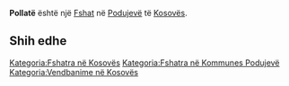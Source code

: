 {{Fshat në Kosovës
 | Emri                = Pollatë
| sqi_N_name = Pollatë
| sqi_N_FULL_NAME_RO = Pollatë
| sqi_N_FULL_NAME_ND_RO = Pollate
| sqi_N_SORT_NAME_RG = POLLATE
| sqi_N_FULL_NAME_RG = Pollatë
| sqi_N_FULL_NAME_ND_RG = Pollate
| sqi_V_name = Pollata
| sqi_V_FULL_NAME_RO = Pollata Pollat
| sqi_V_FULL_NAME_ND_RO = Pollata Pollat
| sqi_V_SORT_NAME_RG = POLLATA POLLAT
| sqi_V_FULL_NAME_RG = Pollata Pollat
| sqi_V_FULL_NAME_ND_RG = Pollata Pollat
| srp_N_name = Palatna
| srp_N_FULL_NAME_RO = Palatna
| srp_N_FULL_NAME_ND_RO = Palatna
| srp_N_SORT_NAME_RG = PALATNA
| srp_N_FULL_NAME_RG = Palatna
| srp_N_FULL_NAME_ND_RG = Palatna
| srp_NS_name = Палатна
| srp_NS_FULL_NAME_RO = Палатна
| srp_NS_FULL_NAME_ND_RO = Палатна
| srp_NS_SORT_NAME_RG = ПАЛАТНА
| srp_NS_FULL_NAME_RG = Палатна
| srp_NS_FULL_NAME_ND_RG = Палатна
| std_V_name = Polatna
| std_V_FULL_NAME_RO = Polatna
| std_V_FULL_NAME_ND_RO = Polatna
| std_V_SORT_NAME_RG = POLATNA
| std_V_FULL_NAME_RG = Polatna
| std_V_FULL_NAME_ND_RG = Polatna

 | Emri (Rasa dhanore) = 
 | Figura              = 
 | Shteti              = Kosovo
 | Komuna              = Podujevë
 | Kodi postar         = 
 | Sipërfaqja          = 

 | Popullsia           = 

 | Regj. i popullsisë  = 
 | Dend. e popullsisë  = 
 | Faqja zyrtare       = 
 <!--- Koordinatat ----> 
 | Gjerësia            = 43.053333
 | Gjatësia            = 21.113611
 | Lartësia            = 
}}
'''Pollatë''' është një [[Fshat]] në [[Podujevë]] të [[Kosovës]].

<!-- == Gjeografia == -->
<!-- == Historia == -->
<!-- == Demografia == -->
== Shih edhe ==
{{Komuna Podujevë}}
{{Kosovo-Administrata-Cung}}

[[Kategoria:Fshatra në Kosovës]]
[[Kategoria:Fshatra në Kommunes Podujevë]]
[[Kategoria:Vendbanime në Kosovës]]